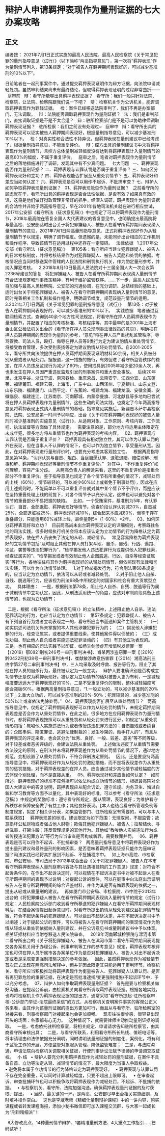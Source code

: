 # 辩护人申请羁押表现作为量刑证据的七大办案攻略
## 正文
编者按：
2021年7月1日正式实施的最高人民法院、最高人民检察院《关于常见犯罪的量刑指导意见（试行）》（以下简称“两高指导意见”），第一次将“羁押表现”作为量刑情节列入，第13条规定：“对于被告人在羁押期间表现好的，可以减少基准刑的10%以下”。

日前笔者在一起刑事案件中，通过提交羁押表现证明作为辩方证据，向法院申请减轻处罚。虽然审判结果尚未有最终结论，但取得羁押表现证明的过程非常曲折——
 
庭审前
 
辩：看守所能够出具羁押表现证据？
 
看守所：我们一般只针对法院、检察院，让法院、检察院跟我们说一下吧？
 
辩：检察机关作为公诉机关，能否调取羁押表现作为罪轻证据。
 
检：案件已经移送法院审判了，我们不再是办案部门，无法调取。
 
辩：法院能否调取羁押表现作为量刑证据？
 
法：我们是审判部门，直接调取证据是不是不太合适？
 
辩：驻所检察部门是不是可以协助律师调取羁押表现证据？
 
驻所检察：我们之前没有处理过~
 
庭审中
 
辩：看守所出具的羁押表现可以证实被告人羁押期间表现好，根据量刑指导意见，可以减少基准刑10%以下。
 
检：对真实性和合法性不持异议。但羁押表现在量刑建议中已经考虑了，根据量刑指导意见，不能重复评价。
 
辩：控方出具的量刑建议书中未将羁押表现作为量刑情节，且控方总体量刑减轻幅度没有达到将羁押表现计入量刑情节的最高60%的幅度，不属于重复评价。
 
庭审之后，笔者对羁押表现作为量刑情节之后的落地措施进行了调研，发现其中有不少真问题。
 
七大问题
 
一、羁押表现能否作为量刑证据？
二、羁押表现与认罪认罚是否属于重复评价？
三、如何区分羁押表现好和立功？
四、羁押表现能否扩展至从重处罚情节？
五、羁押表现好和差应当如何认定？
六、羁押表现是否可以用作不起诉、不批捕审查？
七、辩护人如何争取羁押表现量刑证据？
 
01、羁押表现能否作为量刑证据？
 
之前看守所的顾虑就在于，看守所出具的羁押表现是否合法性依据，是否有效？如果真有效的话，这将是他们做好狱政管理非常好的抓手。经深入调研，羁押表现作为量刑证据的合法性并非始于两高指导意见，早在2001年各地司法机关就在进行相应尝试，2017年公安部《看守所法（征求意见稿）》中也规定了可以将羁押表现作为量刑情节，2018年最高院在答复全国人大代表建议的答复意见中，也明确提出最高院将与最高检、公安部适时出台关于将犯罪嫌疑人、被告人在看守所羁押期间表现纳入量刑情节的意见，2021年7月1日两高量刑指导意见，正式将羁押表现好作为从轻量刑情节予以规定，明确了调节幅度。但遗憾的是，未能同步出台相应的工作机制和操作程序，导致该情节在适用过程中还存在一定障碍。
 
法律依据
 
1.2017年公安部《看守所法（征求意见稿）》
 
第105条：看守所应当建立犯罪嫌疑人、被告人的日常考核制度，并将考核结果作为对犯罪嫌疑人、被告人奖励和处罚的依据。考核情况应当同时移送案件管辖的人民法院和刑罚执行机关，作为酌定量刑参考，并纳入罪犯考核。
 
2.2018年8月10日最高人民法院对十三届全国人大一次会议第2236号建议的答复
 
将犯罪嫌疑人、被告人在看守所羁押期间表现纳入量刑情节符合法律规定和刑事政策精神，有利于维护监管秩序。……下一步，最高人民法院将加强与最高人民检察院、公安部的沟通协调，在充分调研、总结经验的基础上，适时出台关于将犯罪嫌疑人、被告人在看守所羁押期间表现纳入量刑情节的意见，同时完善相关工作机制和操作程序，明确调节幅度，规范该量刑情节的适用。
 
3.2021年7月1日两高《关于常见犯罪的量刑指导意见（试行）》
 
第13条：对于被告人在羁押期间表现好的，可以减少基准刑的10%以下。
 
实践依据
 
笔者通过互联网检索方式，查询到40余个地方性司法规定，将看守所在押人员羁押表现作为量刑情节，并配置了相应的考核标准、考核程序等，其中最早的是2001年上海市金山区公检法机关出台的《看守所在押人员兑现刑事法律政策的意见》，明确把在押人员羁押期间的表现作为量刑的参考，“意见”将在押人员严重扰乱监管秩序，辱骂管教、司法人员，殴打、侮辱在押人员等9类行为定为建议酌情从重处罚情节，将接受教育管理，多次受到表扬等定为建议酌情从轻处罚情节。自2001-2005年，看守所共向法院提供在押人员羁押期间表现证明材料50余份，相关人员被分别从重或者从轻处罚。据报道，这一措施的施行，有效促进了看守所监管秩序的稳定，在押人员违反监规行为减少了60％，使用戒具到2005年减少至20余人次，再也未发生在押人员因严重违反监规引发的刑事案件和重大安全事故。
 
后续20年里，北京平谷、浙江宁波、南京铁检、重庆荣昌、云南安宁、江西分宜、山东蓬莱、福建莆田、福建云霄、上海市、广东中山、山西泽州、宁夏银川、山东文登、山东乐陵、福建厦门、山西平定、广东蕉岭、福建龙海、福建龙溪、安徽金寨、安徽临泉、福建连江、江苏南京、河南郾城、内蒙奈曼旗、河北献县等多地均已尝试将在押人员羁押表现作为量刑情节。这些生动的司法实践，也奠定了今年两高指导意见将羁押表现正式纳入量刑情节的基础。指导意见实施后，新疆吉木萨尔县检察院、法院、公安局第一时间予以响应，出台《关于将在羁押期间表现好的被告人量刑时减少基准刑的实施意见（试行）》，从适用对象、工作原则、考核内容、工作流程、执法监督等方面做了具体规定。
 
需要注意的是，部分地方将适用主体限定在未成年犯，很多地方将从重情节也作为羁押表现的考核内容。
 
02、羁押表现与认罪认罚是否属于重复评价？
 
羁押表现具有相对独立性，其可以作为认罪认罚的外在表现，但在当事人不认罪的情况下，也可以作为独立情节，享受量刑从宽。因此，在对羁押表现进行量刑评价时，也要充分考虑其客观独立性。
 
根据两高指导意见第14条，“认罪认罚与自首、坦白、当庭自愿认罪、退赃退赔、赔偿谅解、刑事和解、羁押期间表现好等量刑情节不作重复评价。”
 
对其中，“不作重复评价”如何理解，容易产生分歧。
 
从两高负责人的解读来看，这里的不重复评价是指重合部分不作重复评价。鉴于指导意见也规定了各个情节有所重叠的情况下，减轻处罚的上线（60%），情节较轻的，可以减少60%以上或者免于刑事处罚），因此在应用上述规则时，不能简单以不可以重复评价就对其中某个情节不予评价，而是应该在坚持重叠处理上线的前提下，对各个情节予以充分认定，这样也可以避免对各个情节的重叠部分不易把握的缺陷。
 
比如，一个受贿案件，基准刑为5年，有认罪认罚、自首、全部退赃、羁押表现好等情节，侦查阶段认罪认罚减20%，自首减25%，全部退赃减25%，羁押表现好减10%，综合起来本应减80%，但鉴于存在重叠部分，只能适用60%减轻上线，最终量刑5*（1-60%）=2年。
 
03、如何区分羁押表现好和立功？
 
目前两高尚未出台羁押表现认定的详细细则，考察既往各地的司法实践，很多时候执行机关会将本应该认定为立功情节的行为降格认定为羁押表现好，使在押人员丧失了法定的从轻、减轻情节。
 
常见容易降格为羁押表现好的立功情节包括“及时阻止其他在押人员打架斗殴、自杀、自残、行凶、逃跑、冲监、袭警等违法犯罪行为”、“检举揭发他人违法犯罪行为或提供他人犯罪线索，经查证属实的”、“检举揭发或者有效制止他人企图脱逃、行凶、自杀等经查证属实”等行为，各地往往将其作为羁押表现好的从轻处罚情节，但依照现有法律和司法实践，可以作为立功情节处理。
 
1.对于检举揭发行为，符合刑法第68条规定的，应当认定为立功情节，依法可以从轻或者减轻处罚。
 
2.对于阻止他人自杀、自残、脱逃等行为，应该视为刑法68条中所规定的对国家和社会有重大贡献型立功。
 
具体理由：
 
一是，根据刑法第78条，阻止他人自杀、自残、脱逃等行为属于减刑情节中立功认定，因此，从刑法适用统一的角度，应该对审判阶段具备上述情节的，也视为立功情节；
 

 
二是，根据《看守所法（征求意见稿）》的立法精神，上述阻止他人自杀、违法犯罪活动的行为，也应当认定为立功情节：
 
第57条规定：犯罪嫌疑人、被告人有下列自首行为或者立功表现之一的，看守所应当书面通知案件主管机关：
（一）如实供述司法机关尚未掌握的本人其他涉嫌犯罪行为的；
（二）揭发他人涉嫌犯罪的行为，经查证属实，或者提供重要线索，使其他案件得以侦破的；
（三）成功劝阻、制止他人自杀或者实施违法犯罪活动的；
（四）有其他立功表现的。
 
三是，也有相应的司法实践予以印证，如杨举剑涉虚开增值税发票罪一案【（2019）鄂0821刑初246号一审刑事判决书】、肖某丙涉盗窃罪一案【（2016）黔0422刑初38号一审刑事判决书】、崔献敏涉故意伤害罪【（2014）湘高法刑三终字第27号二审刑事判决书】中，三人均采取及时呼救、报告等行为，阻止了其他在押人员的自杀行为，最终被认定为一般立功。
 
辩护人要准确识别是否构成立功情节还是仅为羁押表现好。被认定为立功情节的话对被告人更为有利，一是减轻幅度要远远大于羁押表现好的10%，二是不受重复评价的限制，整体减轻幅度可能会突破60%。根据两高量刑指导意见，“1.一般立功的，可以减少基准刑的20%以下；2.重大立功的，可以减少基准刑的20%-50%；犯罪较轻的，减少基准刑的50%以上或者依法免除处罚。”
 
04、羁押表现能否扩展至从重处罚情节？
 
两高指导意见中，仅规定了羁押期间表现好可以作为从轻处罚的情节，未规定羁押期间表现差是否会作为从重处罚情节，在此之前，很多地方在应用羁押表现作为量刑情节时，都将羁押表现按照可以从重处罚和从轻处罚来进行区分，如规定“从重处罚情形包括：教唆他人实施违法行为或者传授违法犯罪方法的；自伤自残或者绝食的；企图串供、隐匿罪证、逃避法律制裁的；发生吵架的，动手打人的”，而且从羁押表现的评定来看，也会区分为“优秀、良好、一般、较差、恶劣”等不同等级，对于较差或者恶劣评级的，会建议法院从重处罚。
 
上述做法违反了从重情节需要依法设定的原则，在刑法并未将羁押表现差作为从重处罚情节的情况下，通过地方规范，变相设置了从重处罚情节，不符合罪刑法定原则。
 
因此，还是要坚持两高指导意见中，将羁押表现好作为从轻处罚的激励措施，而不是将表现差作为从重处罚的惩罚措施，对于羁押表现差的在押人员，应当通过减少其他情节减轻幅度的方式体现个别处理，而不是直接从重。
 
05、羁押表现好和差应当如何认定？
 
如前所述，羁押表现好的标准不应包括可以依法构成立功情节的情形，根据最高院对全国人大建议中的答复说明，羁押表现应从配合诉讼、遵守监规、内务卫生、悔过自新和学习教育等方面予以量化，其中表现好的标准，可以参考《看守所法（征求意见稿）》中规定的奖励标准：遵守看守所规定，服从管理，表现良好；为维护看守所秩序和保障安全做了有益工作；其他良好表现。【本人也结合看守所管理条例等制度规定，拟定了相关评分表，如果监管部门、驻所检察室有需要的，可以与本人联系获取】
 
羁押表现差的标准，建议限定为如下范围：无理取闹，不服监管；故意损坏公私财物或者强占他人财物；欺侮其他犯罪嫌疑人、被告人；拉帮结伙、寻衅滋事，打架斗殴；违反管理规定的其他行为。其他如“教唆他人实施违法行为或者传授违法犯罪方法”等行为应当审查是否构成新罪，需要数罪并罚。
 
06、羁押表现是否可以用作不起诉、不批捕审查？
 
两高量刑指导意见中将羁押表现好作为提出量刑建议和最终量刑的影响因素，是否意味着羁押表现证据只能作为庭审证据？司法实践已经将其扩展到不起诉、不批捕程序中。
 
如上海市高院、市检察院、市公安局、市司法局于2012年联合出台《关于将犯罪嫌疑人、被告人在本市看守所羁押表现纳人量刑庭审内容及与其处遇相挂钩的工作意见》规定：对符合不起诉条件的，在作出不起诉决定时，可以视情在不起诉决定书中对被不起诉人在看守所羁押期间的表现予以说明；对提起公诉的案件，可以在庭审中向法庭出示证明被告人在看守所羁押期间的综合评鉴材料，并作为其是否有悔罪表现的依据之一，提出从轻或从重量刑的建议。
 
再如厦门市公安局、市检察院、市中院于2013年出台的《将犯罪嫌疑人被告人在看守所羁押期间表现纳入量刑情节的规定（试行）》规定：人民检察院公诉部门收到看守所移送的犯罪嫌疑人在看守所羁押期间表现材料后，在结合案情提出起诉意见时，对看守所提出酌情从轻处罚建议且犯罪情节轻微，符合不起诉条件的犯罪嫌疑人，可以做出不起诉决定，并在不起诉决定书中予以阐述；对于提起公诉的案件，可以将被告人在看守所羁押期间的表现情况作为酌情从轻或从重处罚依据纳入量刑建议，并在公诉意见书或量刑建议书中予以体现。相关证据材料应当附卷移送人民法院审查。
 
2019年河南郾城检察院与漯河市第二看守所出台的《关于将犯罪嫌疑人、被告人在漯河市第二看守所羁押期间表现提交各办案机关用于办理公诉、刑事审判等工作的参考意见》规定，羁押表现考核评定也可供在押人员所属市各办案单位作为是否对犯罪嫌疑人、被告人对出不起诉决定或者是采取变更强制措施决定的参考依据。
 
因此，虽然羁押表现作为减轻情节首次正式出现在两高司法解释中，但并非因此限定其只能适用于审判环节，检察机关、看守所应当积极推动将羁押表现作为衡量被告人、犯罪嫌疑人认罪认罚、是否有再犯罪危险的重要证据，在决定是否批准逮捕/变更强制措施/不起诉环节中，予以充分考虑。
 
07、辩护人如何争取羁押表现量刑证据？
 
首先是要与检察机关做好沟通，在提起公诉前，由检察机关向看守所调取羁押表现证据。根据各地实践，也均将检察机关作为羁押表现证据的提出方，通常采取“看守所提起-驻所检察审核-公诉部门举证-法院最终采信”的方式，从检察机关查明案件事实的客观公正义务来看，由其作为该量刑证据的提出方更加可行，而且从与看守所、驻所检察室的对接来看，刑事检察部门对接起来也会更加顺畅。
 
现实往往很骨感，很容易出现开头的场面：各家都有心无力。
 
这种情况下，就需要律师主动推动量刑证据的调取。
 
一是，考虑依托驻所检察室，将相关规定、申请请求告知驻所检察官，由其商看守所审核出具；
 
二是，与看守所联系，利用看守所所长热线、值班电话等，将申请理由和法律依据充分阐明，同时讲明该量刑证据的制度化、案例化，将有利于监管工作的开展，方便监管对象服从管理，降低监管难度；
 
三是，与法院沟通，申请法院向检察机关调取相关证据，行使刑事诉讼法赋予律师的申请调查取证权。
 
小 结
 
• 辩护人要充分利用羁押表现作为减轻处罚的量刑证据，在案件不具备自首、立功等法定从轻、减轻情节的情况下，最大限度为当事人争取权益。
 
• 避免将本属于立功情节的行为降格认定为羁押表现好。
 
• 羁押表现与认罪认罚不存在完全重叠，可以同时计算减轻幅度，只要不超出上限即可。
 
• 在审查起诉、审查批捕环节也可以积极争取将羁押表现作为减轻处罚，不起诉、不批捕的依据。
 
• 与检察机关、看守所、法院加强沟通，确保羁押表现量刑证据的及时获取、提出。
 
• 当然，最关键的一环，是两高、公安部尽早出台相关实施细则，及时填补操作空白。
 
这也是李斌老师《精细化量刑辩护课程》中的一讲内容，购买课程或者转发课程海报，添加小秘书微信即可加入课程交流群，与大家一起成长为“刑辩精细派”！
 

 
8大修改亮点、14种量刑情节辩护、1套精准量刑方法、4大重点工作指引......扫码试听！
 

